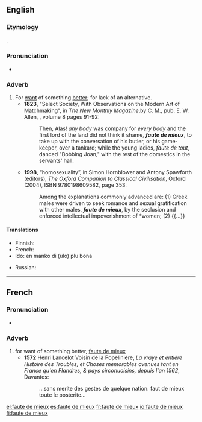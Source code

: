 ==English==

===Etymology===
{{bor|en|fr|faute de mieux}}.

===Pronunciation===
* {{IPA|/fəʊt də ˈmjəː/|/fot də mjø/|lang=en}}

===Adverb===
{{en-adv}}

# For [[want]] of something [[better]]; for lack of an alternative.
#* '''1823''', "Select Society, With Observations on the Modern Art of Matchmaking", in ''The New Monthly Magazine'',by C. M., pub. E. W. Allen, , volume 8 pages 91-92:
#*: Then, Alas! ''any body'' was company for ''every body'' and the first lord of the land did not think it shame, '''''faute de mieux''''', to take up with the conversation of his butler, or his game-keeper, over a tankard; while the young ladies, ''faute de tout'', danced "Bobbing Joan," with the rest of the domestics in the servants' hall.
#* '''1998''', “homosexuality”, in Simon Hornblower and Antony Spawforth (editors), ''The Oxford Companion to Classical Civilisation'', Oxford (2004), ISBN 9780198609582, page 353:
#*: Among the explanations commonly advanced are: (1) Greek males were driven to seek romance and sexual gratification with other males, '''''faute de mieux''''', by the seclusion and enforced intellectual impoverishment of *women; (2) {{...}}

====Translations====
{{trans-top|for want of something better}}
* Finnish: {{t|fi|paremman puutteessa}}
* French: {{t+|fr|faute de mieux}}
* Ido: en manko di (ulo) plu bona
{{trans-mid}}
* Russian: {{t|ru|за неиме́нием лучшего|tr=za neiménijem lučševo}}
{{trans-bottom}}

----

==French==

===Pronunciation===
* {{fr-IPA}}

===Adverb===
{{fr-adv}}

# for want of something better, [[#English|faute de mieux]]
#* '''1572''' Henri Lancelot Voisin de la Popelinière, ''La vraye et entière Histoire des Troubles, et Choses memorables avenues tant en France qu'en Flandres, & pays circonuoisins, depuis l'an 1562'', Davantes:
#*: …sans merite des gestes de quelque nation: faut de mieux toute le posterite…

[[el:faute de mieux]]
[[es:faute de mieux]]
[[fr:faute de mieux]]
[[io:faute de mieux]]
[[fi:faute de mieux]]